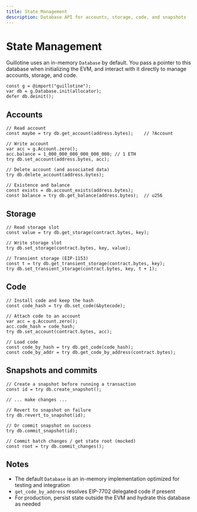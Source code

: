 ```yaml
---
title: State Management
description: Database API for accounts, storage, code, and snapshots
---
```


# State Management

Guillotine uses an in-memory `Database` by default. You pass a pointer to this database when initializing the EVM, and interact with it directly to manage accounts, storage, and code.

```zig
const g = @import("guillotine");
var db = g.Database.init(allocator);
defer db.deinit();
```

## Accounts

```zig
// Read account
const maybe = try db.get_account(address.bytes);    // ?Account

// Write account
var acc = g.Account.zero();
acc.balance = 1_000_000_000_000_000_000; // 1 ETH
try db.set_account(address.bytes, acc);

// Delete account (and associated data)
try db.delete_account(address.bytes);

// Existence and balance
const exists = db.account_exists(address.bytes);
const balance = try db.get_balance(address.bytes);  // u256
```

## Storage

```zig
// Read storage slot
const value = try db.get_storage(contract.bytes, key);

// Write storage slot
try db.set_storage(contract.bytes, key, value);

// Transient storage (EIP-1153)
const t = try db.get_transient_storage(contract.bytes, key);
try db.set_transient_storage(contract.bytes, key, t + 1);
```

## Code

```zig
// Install code and keep the hash
const code_hash = try db.set_code(&bytecode);

// Attach code to an account
var acc = g.Account.zero();
acc.code_hash = code_hash;
try db.set_account(contract.bytes, acc);

// Load code
const code_by_hash = try db.get_code(code_hash);
const code_by_addr = try db.get_code_by_address(contract.bytes);
```

## Snapshots and commits

```zig
// Create a snapshot before running a transaction
const id = try db.create_snapshot();

// ... make changes ...

// Revert to snapshot on failure
try db.revert_to_snapshot(id);

// Or commit snapshot on success
try db.commit_snapshot(id);

// Commit batch changes / get state root (mocked)
const root = try db.commit_changes();
```

## Notes

- The default `Database` is an in-memory implementation optimized for testing and integration
- `get_code_by_address` resolves EIP-7702 delegated code if present
- For production, persist state outside the EVM and hydrate this database as needed

